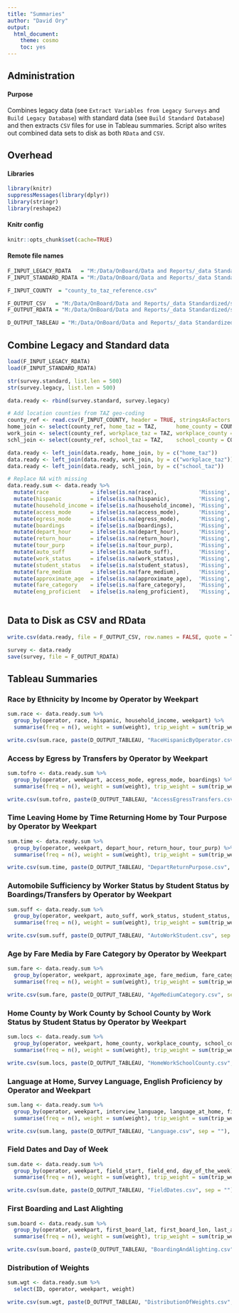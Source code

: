 ```yaml
---
title: "Summaries"
author: "David Ory"
output:
  html_document:
    theme: cosmo
    toc: yes
---
```

## Administration

#### Purpose
Combines legacy data (see `Extract Variables from Legacy Surveys` and `Build Legacy Database`) with standard data (see `Build Standard Database`) and then extracts `CSV` files for use in Tableau summaries.  Script also writes out combined data sets to disk as both `RData` and `CSV`.

## Overhead

#### Libraries
```r
library(knitr)
suppressMessages(library(dplyr))
library(stringr)
library(reshape2)
```

#### Knitr config
```r
knitr::opts_chunk$set(cache=TRUE)
```

#### Remote file names
```r
F_INPUT_LEGACY_RDATA   = "M:/Data/OnBoard/Data and Reports/_data Standardized/survey_legacy.RData"
F_INPUT_STANDARD_RDATA = "M:/Data/OnBoard/Data and Reports/_data Standardized/survey_standard.RData"

F_INPUT_COUNTY  = "county_to_taz_reference.csv"

F_OUTPUT_CSV   = "M:/Data/OnBoard/Data and Reports/_data Standardized/share_data/survey.csv"
F_OUTPUT_RDATA = "M:/Data/OnBoard/Data and Reports/_data Standardized/share_data/survey.RData"

D_OUTPUT_TABLEAU = "M:/Data/OnBoard/Data and Reports/_data Standardized/tableau/"
```

## Combine Legacy and Standard data
```r
load(F_INPUT_LEGACY_RDATA)
load(F_INPUT_STANDARD_RDATA)

str(survey.standard, list.len = 500)
str(survey.legacy, list.len = 500)

data.ready <- rbind(survey.standard, survey.legacy)

# Add location counties from TAZ geo-coding
county_ref <- read.csv(F_INPUT_COUNTY, header = TRUE, stringsAsFactors = FALSE)
home_join <- select(county_ref, home_taz = TAZ,      home_county = COUNTY)
work_join <- select(county_ref, workplace_taz = TAZ, workplace_county = COUNTY)
schl_join <- select(county_ref, school_taz = TAZ,    school_county = COUNTY)

data.ready <- left_join(data.ready, home_join, by = c("home_taz"))
data.ready <- left_join(data.ready, work_join, by = c("workplace_taz"))
data.ready <- left_join(data.ready, schl_join, by = c("school_taz"))

# Replace NA with missing
data.ready.sum <- data.ready %>%
  mutate(race             = ifelse(is.na(race),             'Missing', race)) %>%
  mutate(hispanic         = ifelse(is.na(hispanic),         'Missing', hispanic)) %>%
  mutate(household_income = ifelse(is.na(household_income), 'Missing', household_income)) %>%
  mutate(access_mode      = ifelse(is.na(access_mode),      'Missing', access_mode)) %>%
  mutate(egress_mode      = ifelse(is.na(egress_mode),      'Missing', egress_mode)) %>%
  mutate(boardings        = ifelse(is.na(boardings),        'Missing', boardings)) %>%
  mutate(depart_hour      = ifelse(is.na(depart_hour),      'Missing', depart_hour)) %>%
  mutate(return_hour      = ifelse(is.na(return_hour),      'Missing', return_hour)) %>%
  mutate(tour_purp        = ifelse(is.na(tour_purp),        'Missing', tour_purp)) %>%
  mutate(auto_suff        = ifelse(is.na(auto_suff),        'Missing', auto_suff)) %>%
  mutate(work_status      = ifelse(is.na(work_status),      'Missing', work_status)) %>%
  mutate(student_status   = ifelse(is.na(student_status),   'Missing', student_status)) %>%
  mutate(fare_medium      = ifelse(is.na(fare_medium),      'Missing', fare_medium)) %>%
  mutate(approximate_age  = ifelse(is.na(approximate_age),  'Missing', approximate_age)) %>%
  mutate(fare_category    = ifelse(is.na(fare_category),    'Missing', fare_category)) %>%
  mutate(eng_proficient   = ifelse(is.na(eng_proficient),   'Missing', eng_proficient))
  
```

## Data to Disk as CSV and RData
```r
write.csv(data.ready, file = F_OUTPUT_CSV, row.names = FALSE, quote = T)

survey <- data.ready
save(survey, file = F_OUTPUT_RDATA)
```


## Tableau Summaries

### Race by Ethnicity by Income by Operator by Weekpart
```r
sum.race <- data.ready.sum %>%
  group_by(operator, race, hispanic, household_income, weekpart) %>%
  summarise(freq = n(), weight = sum(weight), trip_weight = sum(trip_weight))

write.csv(sum.race, paste(D_OUTPUT_TABLEAU, "RaceHispanicByOperator.csv", sep = ""), row.names = FALSE, quote = T)
```

###  Access by Egress by Transfers by Operator by Weekpart
```r
sum.tofro <- data.ready.sum %>%
  group_by(operator, weekpart, access_mode, egress_mode, boardings) %>%
  summarise(freq = n(), weight = sum(weight), trip_weight = sum(trip_weight))

write.csv(sum.tofro, paste(D_OUTPUT_TABLEAU, "AccessEgressTransfers.csv", sep = ""), row.names = FALSE, quote = T)

```

### Time Leaving Home by Time Returning Home by Tour Purpose by Operator by Weekpart
```r
sum.time <- data.ready.sum %>%
  group_by(operator, weekpart, depart_hour, return_hour, tour_purp) %>%
  summarise(freq = n(), weight = sum(weight), trip_weight = sum(trip_weight))

write.csv(sum.time, paste(D_OUTPUT_TABLEAU, "DepartReturnPurpose.csv", sep = ""), row.names = FALSE, quote = T)

```

### Automobile Sufficiency by Worker Status by Student Status by Boardings/Transfers by Operator by Weekpart
```r
sum.suff <- data.ready.sum %>%
  group_by(operator, weekpart, auto_suff, work_status, student_status, boardings) %>%
  summarise(freq = n(), weight = sum(weight), trip_weight = sum(trip_weight))

write.csv(sum.suff, paste(D_OUTPUT_TABLEAU, "AutoWorkStudent.csv", sep = ""), row.names = FALSE, quote = T)

```

### Age by Fare Media by Fare Category by Operator by Weekpart
```r
sum.fare <- data.ready.sum %>%
  group_by(operator, weekpart, approximate_age, fare_medium, fare_category) %>%
  summarise(freq = n(), weight = sum(weight), trip_weight = sum(trip_weight))

write.csv(sum.fare, paste(D_OUTPUT_TABLEAU, "AgeMediumCategory.csv", sep = ""), row.names = FALSE, quote = T)

```

### Home County by Work County by School County by Work Status by Student Status by Operator by Weekpart
```r
sum.locs <- data.ready.sum %>%
  group_by(operator, weekpart, home_county, workplace_county, school_county, work_status, student_status) %>%
  summarise(freq = n(), weight = sum(weight), trip_weight = sum(trip_weight))

write.csv(sum.locs, paste(D_OUTPUT_TABLEAU, "HomeWorkSchoolCounty.csv", sep = ""), row.names = FALSE, quote = T)

```

### Language at Home, Survey Language, English Proficiency by Operator and Weekpart
```r
sum.lang <- data.ready.sum %>%
  group_by(operator, weekpart, interview_language, language_at_home, field_language, eng_proficient) %>%
  summarise(freq = n(), weight = sum(weight), trip_weight = sum(trip_weight))

write.csv(sum.lang, paste(D_OUTPUT_TABLEAU, "Language.csv", sep = ""), row.names = FALSE, quote = T)

```

### Field Dates and Day of Week
```r
sum.date <- data.ready.sum %>%
  group_by(operator, weekpart, field_start, field_end, day_of_the_week) %>%
  summarise(freq = n(), weight = sum(weight), trip_weight = sum(trip_weight))

write.csv(sum.date, paste(D_OUTPUT_TABLEAU, "FieldDates.csv", sep = ""), row.names = FALSE, quote = T)

```

### First Boarding and Last Alighting
```r
sum.board <- data.ready.sum %>%
  group_by(operator, weekpart, first_board_lat, first_board_lon, last_alight_lat, last_alight_lon) %>%
  summarise(freq = n(), weight = sum(weight), trip_weight = sum(trip_weight))

write.csv(sum.board, paste(D_OUTPUT_TABLEAU, "BoardingAndAlighting.csv", sep = ""), row.names = FALSE, quote = T)

```

### Distribution of Weights
```r
sum.wgt <- data.ready.sum %>%
  select(ID, operator, weekpart, weight)

write.csv(sum.wgt, paste(D_OUTPUT_TABLEAU, "DistributionOfWeights.csv", sep = ""), row.names = FALSE, quote = T)

```
